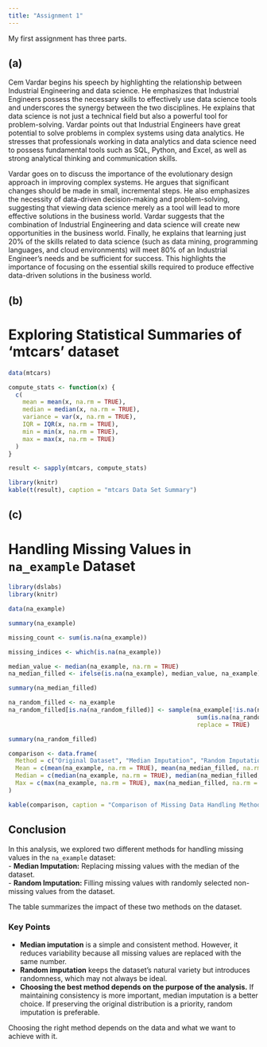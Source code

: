 ```yaml
---
title: "Assignment 1"
---
```


My first assignment has three parts.

## (a)

Cem Vardar begins his speech by highlighting the relationship between Industrial Engineering and data science. He emphasizes that Industrial Engineers possess the necessary skills to effectively use data science tools and underscores the synergy between the two disciplines. He explains that data science is not just a technical field but also a powerful tool for problem-solving. Vardar points out that Industrial Engineers have great potential to solve problems in complex systems using data analytics. He stresses that professionals working in data analytics and data science need to possess fundamental tools such as SQL, Python, and Excel, as well as strong analytical thinking and communication skills.

Vardar goes on to discuss the importance of the evolutionary design approach in improving complex systems. He argues that significant changes should be made in small, incremental steps. He also emphasizes the necessity of data-driven decision-making and problem-solving, suggesting that viewing data science merely as a tool will lead to more effective solutions in the business world. Vardar suggests that the combination of Industrial Engineering and data science will create new opportunities in the business world. Finally, he explains that learning just 20% of the skills related to data science (such as data mining, programming languages, and cloud environments) will meet 80% of an Industrial Engineer’s needs and be sufficient for success. This highlights the importance of focusing on the essential skills required to produce effective data-driven solutions in the business world.

## (b)  

# Exploring Statistical Summaries of ‘mtcars’ dataset

```r
data(mtcars)

compute_stats <- function(x) {
  c(
    mean = mean(x, na.rm = TRUE),
    median = median(x, na.rm = TRUE),
    variance = var(x, na.rm = TRUE),
    IQR = IQR(x, na.rm = TRUE),
    min = min(x, na.rm = TRUE),
    max = max(x, na.rm = TRUE)
  )
}

result <- sapply(mtcars, compute_stats)

library(knitr)
kable(t(result), caption = "mtcars Data Set Summary")
```

## (c) 

# Handling Missing Values in `na_example` Dataset


```r

library(dslabs)  
library(knitr)

data(na_example)

summary(na_example)

missing_count <- sum(is.na(na_example))  

missing_indices <- which(is.na(na_example))  

median_value <- median(na_example, na.rm = TRUE)
na_median_filled <- ifelse(is.na(na_example), median_value, na_example)

summary(na_median_filled)

na_random_filled <- na_example
na_random_filled[is.na(na_random_filled)] <- sample(na_example[!is.na(na_example)], 
                                                     sum(is.na(na_random_filled)), 
                                                     replace = TRUE)

summary(na_random_filled)

comparison <- data.frame(
  Method = c("Original Dataset", "Median Imputation", "Random Imputation"),
  Mean = c(mean(na_example, na.rm = TRUE), mean(na_median_filled, na.rm = TRUE), mean(na_random_filled, na.rm = TRUE)),
  Median = c(median(na_example, na.rm = TRUE), median(na_median_filled, na.rm = TRUE), median(na_random_filled, na.rm = TRUE)),
  Max = c(max(na_example, na.rm = TRUE), max(na_median_filled, na.rm = TRUE), max(na_random_filled, na.rm = TRUE))
)

kable(comparison, caption = "Comparison of Missing Data Handling Methods")

```

## Conclusion
In this analysis, we explored two different methods for handling missing values in the `na_example` dataset:  
- **Median Imputation:** Replacing missing values with the median of the dataset.  
- **Random Imputation:** Filling missing values with randomly selected non-missing values from the dataset.  

The table summarizes the impact of these two methods on the dataset.

### Key Points
- **Median imputation** is a simple and consistent method. However, it reduces variability because all missing values are replaced with the same number.  
- **Random imputation** keeps the dataset’s natural variety but introduces randomness, which may not always be ideal. 
- **Choosing the best method depends on the purpose of the analysis.** If maintaining consistency is more important, median imputation is a better choice. If preserving the original distribution is a priority, random imputation is preferable.  

Choosing the right method depends on the data and what we want to achieve with it.




